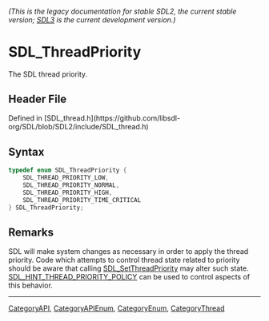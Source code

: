 ====== (This is the legacy documentation for stable SDL2, the current stable version; [https://wiki.libsdl.org/SDL3/ SDL3] is the current development version.) ======
= SDL_ThreadPriority =

The SDL thread priority.

== Header File ==

Defined in [SDL_thread.h](https://github.com/libsdl-org/SDL/blob/SDL2/include/SDL_thread.h)

== Syntax ==

<syntaxhighlight lang='c'>
typedef enum SDL_ThreadPriority {
    SDL_THREAD_PRIORITY_LOW,
    SDL_THREAD_PRIORITY_NORMAL,
    SDL_THREAD_PRIORITY_HIGH,
    SDL_THREAD_PRIORITY_TIME_CRITICAL
} SDL_ThreadPriority;</syntaxhighlight>

== Remarks ==

SDL will make system changes as necessary in order to apply the thread
priority. Code which attempts to control thread state related to priority
should be aware that calling [[SDL_SetThreadPriority]] may alter such
state. [[SDL_HINT_THREAD_PRIORITY_POLICY]] can be used to control aspects
of this behavior.

----
[[CategoryAPI]], [[CategoryAPIEnum]], [[CategoryEnum]], [[CategoryThread]]



